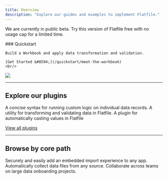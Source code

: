 ```yaml
---
title: Overview
description: "Explore our guides and examples to implement Flatfile."
---
```


<Info>We are currently in public beta. Try this version of Flatfile free with no usage cap for a limited time.</Info>

<div className="grid sm:grid-cols-6 gap-x-4 flex" style={{alignItems: 'flex-end', marginBottom: '-3em'}}>
  <div className="col-span-3">
    ### Quickstart

    Build a Workbook and apply data transformation and validation.

    [Get Started &#8594;](/quickstart/meet-the-workbook)
    <br/>
  </div>
  <div className="hidden sm:block col-span-3">
    <img src="/images/homepage.png" className="m-0"/>
  </div>
</div>

***

## Explore our plugins

<CardGroup cols={3}>
  <Card title="record-hook" href="https://flatfile.com/plugins/record-hook" icon="npm" >
  A concise syntax for running custom logic on individual data records.
  </Card>
  <Card title="transform" href="https://flatfile.com/plugins/transform" icon="npm">
  A utility for transforming and validating data in Flatfile.
  </Card>
  <Card title="autocast" href="https://flatfile.com/plugins/autocast" icon="npm">
  A plugin for automatically casting values in Flatfile
  </Card>
</CardGroup>

[View all plugins](https://flatfile.com/plugins)

***

## Browse by core path

<CardGroup cols={3}>
  <Card title="Embed in your app" icon="person-to-portal" href="/core-paths/embedding" >
    Securely and easily add an embedded import experience to any app.
  </Card>
  <Card title="Setup headless file feeds" icon="bolt-auto" href="/core-paths/headless" >
    Automatically collect data files from any source.
  </Card>
  <Card title="Build custom workflows" icon="arrow-progress" href="/core-paths/workflows">
    Collaborate across teams on large data onboarding projects.
  </Card>
</CardGroup>